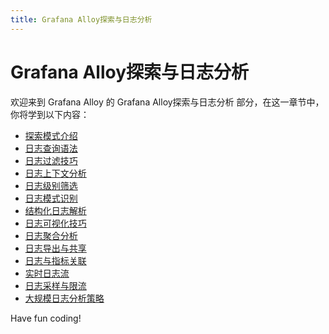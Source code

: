 ```yaml
---
title: Grafana Alloy探索与日志分析
---
```


# Grafana Alloy探索与日志分析

欢迎来到 Grafana Alloy 的 Grafana Alloy探索与日志分析 部分，在这一章节中，你将学到以下内容：

- [探索模式介绍](./0-exploration-mode-introduction.mdx)
- [日志查询语法](./1-log-query-syntax.mdx)
- [日志过滤技巧](./2-log-filtering-tips.mdx)
- [日志上下文分析](./3-log-context-analysis.mdx)
- [日志级别筛选](./4-log-level-filtering.mdx)
- [日志模式识别](./5-log-pattern-recognition.mdx)
- [结构化日志解析](./6-structured-log-parsing.mdx)
- [日志可视化技巧](./7-log-visualization-tips.mdx)
- [日志聚合分析](./8-log-aggregation-analysis.mdx)
- [日志导出与共享](./9-log-export-and-sharing.mdx)
- [日志与指标关联](./10-logs-and-metrics-correlation.mdx)
- [实时日志流](./11-live-log-stream.mdx)
- [日志采样与限流](./12-log-sampling-and-current-limiting.mdx)
- [大规模日志分析策略](./13-large-scale-log-analysis-strategy.mdx)

Have fun coding!